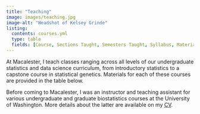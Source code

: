 ```yaml
---
title: "Teaching"
image: images/teaching.jpg
image-alt: "Headshot of Kelsey Grinde"
listing: 
  contents: courses.yml
  type: table
  fields: [Course, Sections Taught, Semesters Taught, Syllabus, Materials]
---
```


At Macalester, I teach classes ranging across all levels of our undergraduate statistics and data science curriculum, from introductory statistics to a capstone course in statistical genetics. 
Materials for each of these courses are provided in the table below.

Before coming to Macalester, I was an instructor and teaching assistant for various undergraduate and graduate biostatistics courses at the University of Washington. 
More details about the latter are available on my [CV](../cv/cv.pdf).

<!-- reorganize to include syllabi from all semesters? -->



